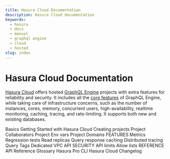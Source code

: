```yaml
---
title: Hasura Cloud Documentation
description: Hasura Cloud documentation
keywords:
  - hasura
  - docs
  - manual
  - graphql engine
  - cloud
  - hosted
slug: index
---
```



# Hasura Cloud Documentation

[Hasura Cloud](https://cloud.hasura.io/signup/?pg=docs&plcmt=body&cta=hasura-cloud&tech=default)
offers hosted [GraphQL Engine](https://github.com/hasura/graphql-engine)
projects with extra features for reliability and security. It includes
all the [core features](docs/graphql/core/index.mdx) of GraphQL Engine, while taking care
of infrastructure concerns, such as the number of instances, cores,
memory, concurrent users, high-availability, realtime monitoring,
caching, tracing, and rate-limiting. It supports both new and existing databases.

<CustomTOCList>
  <CustomTOCListSection>
    <CustomTOCListHead>Basics</CustomTOCListHead>
    <CustomTOCListContent>
      <Link to="/graphql/cloud/getting-started/index">Getting Started with Hasura Cloud</Link>
      <Link to="/graphql/cloud/projects/create">Creating projects</Link>
      <Link to="/graphql/cloud/projects/collaborators">Project Collaborators</Link>
      <Link to="/graphql/cloud/projects/env-vars">Project Env vars</Link>
      <Link to="/graphql/cloud/projects/domains">Project Domains</Link>
    </CustomTOCListContent>
  </CustomTOCListSection>
  <CustomTOCListSection>
    <CustomTOCListHead>FEATURES</CustomTOCListHead>
    <CustomTOCListContent>
      <Link to="/graphql/cloud/metrics/index">Metrics</Link>
      <Link to="/graphql/cloud/regression-tests">Regression tests</Link>
      <Link to="/graphql/cloud/read-replicas">Read replicas</Link>
      <Link to="/graphql/cloud/response-caching">Query response caching</Link>
      <Link to="/graphql/cloud/tracing">Distributed tracing</Link>
      <Link to="/graphql/cloud/query-tags">Query Tags</Link>
      <Link to="/graphql/cloud/dedicated-vpc">Dedicated VPC</Link>
    </CustomTOCListContent>
  </CustomTOCListSection>
  <CustomTOCListSection>
    <CustomTOCListHead>API SECURITY</CustomTOCListHead>
    <CustomTOCListContent>
      <Link to="/graphql/cloud/security/api-limits">API limits</Link>
      <Link to="/graphql/cloud/security/allow-lists">Allow lists</Link>
    </CustomTOCListContent>
  </CustomTOCListSection>
  <CustomTOCListSection>
    <CustomTOCListHead>REFERENCE</CustomTOCListHead>
    <CustomTOCListContent>
      <Link to="/graphql/cloud/api-reference">API Reference</Link>
      <Link to="/graphql/cloud/glossary">Glossary</Link>
      <Link to="/graphql/cloud/hasurapro-cli/index">Hasura Pro CLI</Link>
      <Link to="/graphql/cloud/changelog">Hasura Cloud Changelog</Link>
    </CustomTOCListContent>
  </CustomTOCListSection>
</CustomTOCList>
